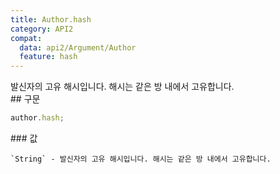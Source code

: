 ```yaml
---
title: Author.hash
category: API2
compat:
  data: api2/Argument/Author
  feature: hash
---
```


<Section>
  발신자의 고유 해시입니다. 해시는 같은 방 내에서 고유합니다.
</Section>
<Section>
  ## 구문

  ~~~js
  author.hash;
  ~~~

  <Section>
    ### 값

    `String` - 발신자의 고유 해시입니다. 해시는 같은 방 내에서 고유합니다.
  </Section>
</Section>